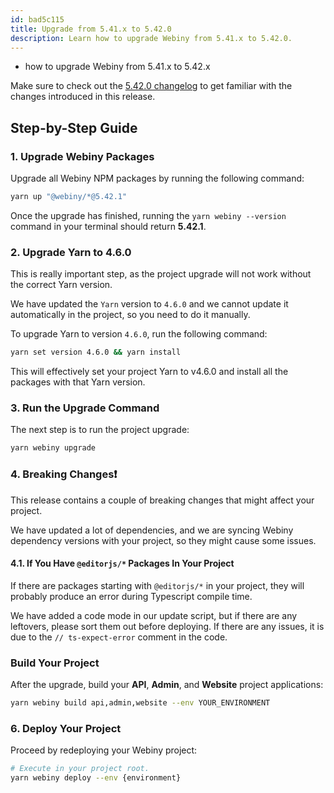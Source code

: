 ```yaml
---
id: bad5c115
title: Upgrade from 5.41.x to 5.42.0
description: Learn how to upgrade Webiny from 5.41.x to 5.42.0.
---
```





<Alert type="success" title="What you’ll learn">

  - how to upgrade Webiny from 5.41.x to 5.42.x

</Alert>

<Alert type="info">

  Make sure to check out the [5.42.0 changelog](./changelog) to get familiar with the changes introduced in this
  release.

</Alert>

## Step-by-Step Guide

### 1. Upgrade Webiny Packages

Upgrade all Webiny NPM packages by running the following command:

```bash
yarn up "@webiny/*@5.42.1"
```

Once the upgrade has finished, running the `yarn webiny --version` command in your terminal should return **5.42.1**.

### 2. Upgrade Yarn to 4.6.0

<Alert type="warning">
  
  This is really important step, as the project upgrade will not work without the correct Yarn version.
  
</Alert>

We have updated the `Yarn` version to `4.6.0` and we cannot update it automatically in the project, so you need to do it manually.

To upgrade Yarn to version `4.6.0`, run the following command:

```bash
yarn set version 4.6.0 && yarn install
````

This will effectively set your project Yarn to v4.6.0 and install all the packages with that Yarn version.

### 3. Run the Upgrade Command

The next step is to run the project upgrade:

```bash
yarn webiny upgrade
```

### 4. Breaking Changes❗
This release contains a couple of breaking changes that might affect your project.

We have updated a lot of dependencies, and we are syncing Webiny dependency versions with your project, so they might cause some issues.

#### 4.1. If You Have `@editorjs/*` Packages In Your Project

If there are packages starting with `@editorjs/*` in your project, they will probably produce an error during Typescript compile time.

We have added a code mode in our update script, but if there are any leftovers, please sort them out before deploying.
If there are any issues, it is due to the `// ts-expect-error` comment in the code.

### Build Your Project

After the upgrade, build your **API**, **Admin**, and **Website** project applications:

```bash
yarn webiny build api,admin,website --env YOUR_ENVIRONMENT
```

### 6. Deploy Your Project

Proceed by redeploying your Webiny project:

```bash
# Execute in your project root.
yarn webiny deploy --env {environment}
```

<AdditionalNotes />
